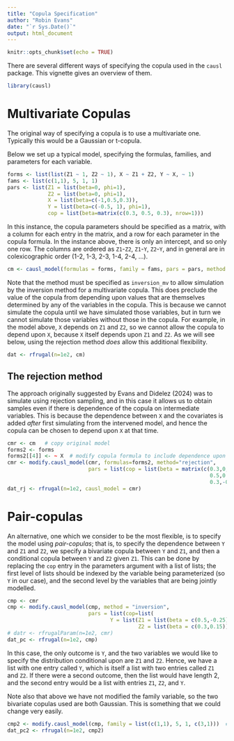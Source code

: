 ```yaml
---
title: "Copula Specification"
author: "Robin Evans"
date: "`r Sys.Date()`"
output: html_document
---
```


```r
knitr::opts_chunk$set(echo = TRUE)
```

There are several different ways of specifying the copula used in the `causl` 
package.  This vignette gives an overview of them.

```r
library(causl)
```

# Multivariate Copulas

The original way of specifying a copula is to use a multivariate one.  Typically
this would be a Gaussian or t-copula.  

Below we set up a typical model, specifying the formulas, families, and parameters
for each variable.
```r
forms <- list(list(Z1 ~ 1, Z2 ~ 1), X ~ Z1 + Z2, Y ~ X, ~ 1)
fams <- list(c(1,1), 5, 1, 1)
pars <- list(Z1 = list(beta=0, phi=1),
             Z2 = list(beta=0, phi=1),
             X = list(beta=c(-1,0.5,0.3)),
             Y = list(beta=c(-0.5, 1), phi=1),
             cop = list(beta=matrix(c(0.3, 0.5, 0.3), nrow=1)))
```
In this instance, the copula parameters should be specified as a matrix, with a
column for each entry in the matrix, and a row for each parameter in the copula
formula.  In the instance above, there is only an intercept, and so only one 
row.  The columns are ordered as `Z1`-`Z2`, `Z1`-`Y`, `Z2`-`Y`, and in general
are in colexicographic order (1-2, 1-3, 2-3, 1-4, 2-4, ...).

```r
cm <- causl_model(formulas = forms, family = fams, pars = pars, method = "inversion_mv")
```
Note that the method must be specified as `inversion_mv` to allow simulation 
by the inversion method for a multivariate copula.  This does preclude the value
of the copula from depending upon values that are themselves determined by any
of the variables in the copula.  This is because we cannot simulate the copula
until we have simulated those variables, but in turn we cannot simulate those 
variables without those in the copula.  For example, in the model above, `X` 
depends on `Z1` and `Z2`, so we cannot allow the copula to depend upon `X`, 
because `X` itself depends upon `Z1` and `Z2`.  As we will see below, using the 
rejection method _does_ allow this additional flexibility.

```r
dat <- rfrugal(n=1e2, cm)
```

## The rejection method

The approach originally suggested by Evans and Didelez (2024) was to simulate using 
rejection sampling, and in this case it allows us to obtain samples even if 
there is dependence of the copula on intermediate variables.  This is because 
the dependence between `X` and the covariates is added _after_ first simulating 
from the intervened model, and hence the copula can be chosen to depend upon `X`
at that time.

```r
cmr <- cm   # copy original model
forms2 <- forms
forms2[[4]] <- ~ X  # modify copula formula to include dependence upon X
cmr <- modify.causl_model(cmr, formulas=forms2, method="rejection",
                          pars = list(cop = list(beta = matrix(c(0.3,0,
                                                                 0.5,0.3,
                                                                 0.3,-0.2), nrow=2))))
dat_rj <- rfrugal(n=1e2, causl_model = cmr)
```

# Pair-copulas

An alternative, one which we consider to be the most flexible, is to specify 
the model using _pair-copulas_; that is, to specify the dependence between `Y` 
and `Z1` and `Z2`, we specify a bivariate copula between `Y` and `Z1`, and then 
a conditional copula between `Y` and `Z2` given `Z1`.  This can be done by 
replacing the `cop` entry in the parameters argument with a list of lists; the first level of lists
should be indexed by the variable being parameterized (so `Y` in our case), and the second level by
the variables that are being jointly modelled. 
```r
cmp <- cmr
cmp <- modify.causl_model(cmp, method = "inversion",
                          pars = list(cop=list(
                                 Y = list(Z1 = list(beta = c(0.5,-0.25)),
                                          Z2 = list(beta = c(0.3,0.15))))) )
# datr <- rfrugalParam(n=1e2, cmr)
dat_pc <- rfrugal(n=1e2, cmp)
```

In this case, the only outcome is `Y`, and the two variables we would like to 
specify the distribution conditional upon are `Z1` and `Z2`.  Hence, we have a 
list with one entry called `Y`, which is itself a list with two entries called
`Z1` and `Z2`.  If there were a second outcome, then the list would have length
2, and the second entry would be a list with entries `Z1`, `Z2`, and `Y`.

Note also that above we have not modified the family variable, so the two 
bivariate copulas used are both Gaussian.  This is something that we could 
change very easily.
```r
cmp2 <- modify.causl_model(cmp, family = list(c(1,1), 5, 1, c(3,1)))  # use Clayton+Gaussian copulas
dat_pc2 <- rfrugal(n=1e2, cmp2)
```

<!-- # Tricks -->

<!-- There are various short-cuts that can be taken with the parameters, which users -->
<!-- may or may not find useful. -->
